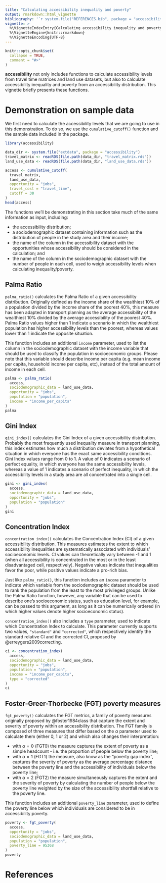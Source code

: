 ```yaml
---
title: "Calculating accessibility inequality and poverty"
output: rmarkdown::html_vignette
bibliography: '`r system.file("REFERENCES.bib", package = "accessibility")`'
vignette: >
  %\VignetteIndexEntry{Calculating accessibility inequality and poverty} 
  %\VignetteEngine{knitr::rmarkdown} 
  %\VignetteEncoding{UTF-8}
---
```


```r
knitr::opts_chunk$set(
  collapse = TRUE,
  comment = "#>"
)
```

**accessibility** not only includes functions to calculate accessibility levels
from travel time matrices and land use datasets, but also to calculate
accessibility inequality and poverty from an accessibility distribution. This
vignette briefly presents these functions.

# Demonstration on sample data

We first need to calculate the accessibility levels that we are going to use in
this demonstration. To do so, we use the `cumulative_cutoff()` function and the
sample data included in the package.

```r
library(accessibility)

data_dir <- system.file("extdata", package = "accessibility")
travel_matrix <- readRDS(file.path(data_dir, "travel_matrix.rds"))
land_use_data <- readRDS(file.path(data_dir, "land_use_data.rds"))

access <- cumulative_cutoff(
  travel_matrix,
  land_use_data,
  opportunity = "jobs",
  travel_cost = "travel_time",
  cutoff = 30
)
head(access)
```

The functions we’ll be demonstrating in this section take much of the same
information as input, including:

- the accessibility distribution;
- a sociodemographic dataset containing information such as the distribution of
  people in the study area and their income;
- the name of the column in the accessibility dataset with the opportunities
  whose accessibility should be considered in the calculation; and
- the name of the column in the sociodemographic dataset with the number of
  people in each cell, used to weigh accessibility levels when calculating
  inequality/poverty.

## Palma Ratio

`palma_ratio()` calculates the Palma Ratio of a given accessibility
distribution. Originally defined as the income share of the wealthiest 10% of a
population divided by the income share of the poorest 40%, this measure has been
adapted in transport planning as the average accessibility of the wealthiest 10%
divided by the average accessibility of the poorest 40%. Palma Ratio values
higher than 1 indicate a scenario in which the wealthiest population has higher
accessibility levels than the poorest, whereas values lower than 1 indicate the
opposite situation.

This function includes an additional `income` parameter, used to list the column
in the sociodemographic dataset with the income variable that should be used to
classify the population in socioeconomic groups. Please note that this variable
should describe income per capita (e.g. mean income per capita, household income
per capita, etc), instead of the total amount of income in each cell.

```r
palma <- palma_ratio(
  access,
  sociodemographic_data = land_use_data,
  opportunity = "jobs",
  population = "population",
  income = "income_per_capita"
)
palma
```

## Gini Index

`gini_index()` calculates the Gini Index of a given accessibility distribution.
Probably the most frequently used inequality measure in transport planning, this
index estimates how much a distribution deviates from a hypothetical situation
in which everyone has the exact same accessibility conditions. Gini Index values
range from 0 to 1. A value of 0 indicates a scenario of perfect
equality, in which everyone has the same accessibility levels, whereas a value
of 1 indicates a scenario of perfect inequality, in which the accessibility
levels in a study area are all concentrated into a single cell.

```r
gini <- gini_index(
  access,
  sociodemographic_data = land_use_data,
  opportunity = "jobs",
  population = "population"
)
gini
```

## Concentration Index

`concentration_index()` calculates the Concentration Index (CI) of a given
accessibility distribution. This measures estimates the extent to which
accessibility inequalities are systematically associated with individuals'
socioeconomic levels. CI values can theoretically vary between -1 and 1 (when
all accessibility is concentrated in the most or in the least disadvantaged
cell, respectively). Negative values indicate that inequalities favor the poor,
while positive values indicate a pro-rich bias.

Just like `palma_ratio()`, this function includes an `income` parameter to
indicate which variable from the sociodemographic dataset should be used to rank
the population from the least to the most privileged groups. Unlike the Palma
Ratio function, however, any variable that can be used to describe one's
socioeconomic status, such as education level, for example, can be passed to
this argument, as long as it can be numerically ordered (in which higher values
denote higher socioeconomic status).

`concentration_index()` also includes a `type` parameter, used to indicate which
Concentration Index to calculate. This parameter currently supports two values,
`"standard"` and `"corrected"`, which respectively identify the standard
relative CI and the corrected CI, proposed by @erreygers2009correcting.

```r
ci <- concentration_index(
  access,
  sociodemographic_data = land_use_data,
  opportunity = "jobs",
  population = "population",
  income = "income_per_capita",
  type = "corrected"
)
ci
```

## Foster-Greer-Thorbecke (FGT) poverty measures

`fgt_poverty()` calculates the FGT metrics, a family of poverty measures
originally proposed by @foster1984class that capture the extent and severity of
poverty within an accessibility distribution. The FGT family is composed of
three measures that differ based on the $\alpha$ parameter used to calculate
them (either 0, 1 or 2) and which also changes their interpretation:

- with $\alpha = 0$ (FGT0) the measure captures the extent of poverty as a
  simple headcount - i.e. the proportion of people below the poverty line;
- with $\alpha = 1$ (FGT1) the measure, also know as the "poverty gap index",
  captures the severity of poverty as the average percentage distance between
  the poverty line and the accessibility of individuals below the poverty line;
- with $\alpha = 2$ (FGT2) the measure simultaneously captures the extent and
  the severity of poverty by calculating the number of people below the poverty
  line weighted by the size of the accessibility shortfall relative to the
  poverty line.

This function includes an additional `poverty_line` parameter, used to define
the poverty line below which individuals are considered to be in accessibility
poverty.

```r
poverty <- fgt_poverty(
  access,
  opportunity = "jobs",
  sociodemographic_data = land_use_data,
  population = "population",
  poverty_line = 95368
)
poverty
```

# References

